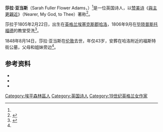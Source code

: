 {{Infobox writer
| name         = 莎拉·亚当斯
| image        = SarahFlowerAdams.jpg
| imagesize    = 200px
| caption      = 
| pseudonym    = S.Y.<ref name="Orlando">Brown, Susan, Patricia Clements, and Isobel Grundy, eds. Sarah Flower Adams entry: Life screen within ''Orlando: Women's Writing in the British Isles from the Beginnings to the Present''. Cambridge: Cambridge University Press Online, 2006. http://orlando.cambridge.org/ {{Wayback|url=http://orlando.cambridge.org/ |date=20201029133730 }}. 28 November 2018.</ref>
| birth_name   = Sarah Fuller Flower
| birth_date   = {{Birth date|1805|2|22|df=yes}}
| birth_place  = [[英格兰|英格兰]][[埃塞克斯郡|埃塞克斯郡]][[哈洛|哈洛]]  
| death_date   = {{Death date and age|1848|08|14|1805|2|22|df=yes}}
| death_place  =  英格兰[[伦敦|伦敦]]
| resting_place= [[英格兰|英格兰]][[埃塞克斯郡|埃塞克斯郡]]
| nationality  = 英国
| language     = 英语
| occupation   = 诗人
| period       = 
| notableworks = 《[[與主更親近|與主更親近]]》
| awards       =
| spouse       =  {{marriage|William Bridges Adams|1834}}
| children     =
| relations    = 
| signature    = Sarah Adams signature.png
}}
'''莎拉·亚当斯'''（Sarah Fuller Flower Adams，{{bd|1805年|2月22日|1848年|8月14日}}）<ref name="Orlando"/>是一位英国诗人，以[[赞美诗|赞美诗]]《[[與主更親近|與主更親近]]》（Nearer, My God, to Thee）著称<ref name = Blain>{{citation|first =Virginia H.|last=Blain|article=Adams, Sarah Flower (1805–1848)|title=Oxford Dictionary of National Biography|publisher=Oxford University Press|year=2004|url=http://www.oxforddnb.com/view/article/129|access-date=2017-11-03}}</ref>。

莎拉于1805年2月22日，出生在[[英格兰|英格兰]][[埃塞克斯郡|埃塞克斯郡]][[哈洛|哈洛]]{{sfn|Hatfield|1884|p=1}}，1806年9月在[[毕晓普斯托福德|毕晓普斯托福德]]的教堂受洗<ref>{{citation|title = FamilySearch|url = https://familysearch.org/ark:/61903/1:1:NPSW-JMN|access-date = 4 October 2015|archive-date = 2016-03-05|archive-url = https://web.archive.org/web/20160305071924/https://familysearch.org/ark:/61903/1:1:NPSW-JMN|dead-url = no}}</ref>。

1848年8月14日，莎拉·亚当斯在[[伦敦|伦敦]]去世，年仅43岁，安葬在哈洛附近的福斯特街公墓，父母和姐妹旁边{{sfn|Hatfield|1884|p=3}}{{sfn|Hatfield|1884|p=4}}<ref name = Blain/>{{sfn|Julian|1892|p=16}}。

== 参考资料 ==
{{Reflist}}
{{refbegin}}
* {{cite DNB |wstitle = Adams, Sarah Flower | volume = 1 |page=101 |first=Richard |last=Garnett |ref=harv}}
* {{Citation | contribution-url = http://theotherpages.org/poems/poem-ab.html#adams | type = index entry | contribution = Sarah Flower Adams | title = Poets' Corner | publisher = The other pages | accessdate = 2020-07-04 | archive-date = 2010-06-12 | archive-url = https://web.archive.org/web/20100612223617/http://theotherpages.org/poems/poem-ab.html#adams | dead-url = no }}
* {{NIE|wstitle=Adams, Sarah Fuller Flower |year= 1905}}
{{refend}}

{{DEFAULTSORT:Adams, Sarah}}
[[Category:埃平森林區人|Category:埃平森林區人]]
[[Category:英国诗人|Category:英国诗人]]
[[Category:19世纪英格兰女作家|Category:19世纪英格兰女作家]]